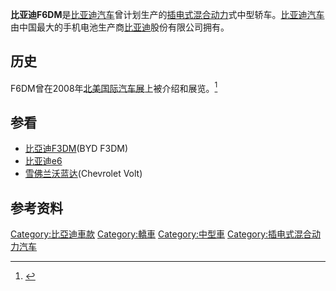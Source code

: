{{Infobox automobile
| image = [[File:BYD_F6DM.jpg|250px]]
| name = BYD F6DM
| manufacturer = [[比亞迪汽車|比亞迪汽車]]
| class =  [[插电式混合动力汽车|插电式混合动力]][[轎車|轎車]]
| body_style = 4门[[轎車|轎車]]
| layout =
| assembly = {{CHN}}[[廣東省|廣東省]][[深圳市|深圳市]][[坪山新區|坪山新區]]<ref>{{cite web|url=http://www.zqzd.com/ProductCategory/Detail/I3112219|title=比亚迪牌QCJ7200E3/CNG型两用燃料轿车|date=2012-09-19|publisher=專汽之都|access-date=2021-11-10|archive-date=2021-11-10|archive-url=https://web.archive.org/web/20211110185451/http://www.zqzd.com/ProductCategory/Detail/I3112219|dead-url=no}}</ref>
| engine =
| transmission =
| wheelbase = {{convert|2740|mm|in|1|abbr=on}}
| length = {{convert|4846|mm|in|1|abbr=on}}
| width = {{convert|1822|mm|in|1|abbr=on}}
| height = {{convert|1465|mm|in|1|abbr=on}}
| weight =
| related =[[比亞迪F6|比亞迪F6]]
| designer = 
}}
'''比亚迪F6DM'''是[[比亚迪汽车|比亚迪汽车]]曾计划生产的[[插电式混合动力汽车|插电式混合动力]]式中型轿车。[[比亚迪汽车|比亚迪汽车]]由中国最大的手机电池生产商[[比亚迪|比亚迪]]股份有限公司拥有。

==历史==
F6DM曾在2008年[[底特律車展|北美国际汽车展]]上被介绍和展览。<ref>{{cite web|url=http://www.greencarcongress.com/2008/03/chinas-byd-unve.html|title=China’s BYD Unveils Second Plug-in Hybrid Model at Geneva Motor Show; Plans to Begin Sales in Europe in 2-3 Years|publisher=Green Car Congress|date=2008-03-05|accessdate=2010-03-28|archiveurl=https://web.archive.org/web/20100330071457/http://www.greencarcongress.com/2008/03/chinas-byd-unve.html|archivedate=2010年3月30日|deadurl=no}}</ref>

==参看==
* [[比亞迪F3DM|比亞迪F3DM]](BYD F3DM)
* [[比亚迪e6|比亚迪e6]]
* [[雪佛兰沃蓝达|雪佛兰沃蓝达]](Chevrolet Volt)

==参考资料==
{{reflist}}

{{比亚迪汽车}}

[[Category:比亞迪車款|Category:比亞迪車款]]
[[Category:轎車|Category:轎車]]
[[Category:中型車|Category:中型車]]
[[Category:插电式混合动力汽车|Category:插电式混合动力汽车]]